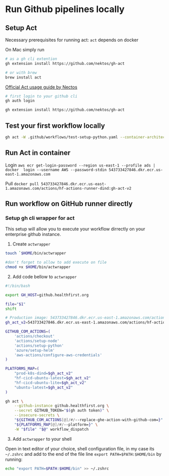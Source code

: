 # Run Github pipelines locally

## Setup Act
Necessary prerequisites for running act:
`act` depends on docker

On Mac simply run
```sh
# as a gh cli extention
gh extension install https://github.com/nektos/gh-act

# or with brew
brew install act
```

[Official Act usage guide by Nectos](https://nektosact.com/usage/index.html)

```sh
# first login to your github cli
gh auth login

gh extension install https://github.com/nektos/gh-act
```

## Test your first workflow locally

```sh
gh act -W .github/workflows/test-setup-python.yaml --container-architecture linux/amd64
```
## Run Act in container

Login
`aws ecr get-login-password --region us-east-1 --profile ads | docker  login --username AWS --password-stdin 543733427846.dkr.ecr.us-east-1.amazonaws.com`

Pull 
`docker pull 543733427846.dkr.ecr.us-east-1.amazonaws.com/actions/hf-actions-runner-dind:gh-act-v2`


## Run workflow on GitHub runner directly

### Setup gh cli wrapper for act
This setup will allow you to execute your workflow dirrectly on your enterprise github instance.

1. Create `actwrapper`
```sh
touch `$HOME/bin/actwrapper

#don't forget to allow to add execute on file
chmod +x $HOME/bin/actwrapper  
```

2. Add code bellow to `actwrapper`
```sh
#!/bin/bash

export GH_HOST=github.healthfirst.org

file="$1"
shift

# Production image: 543733427846.dkr.ecr.us-east-1.amazonaws.com/actions/hf-actions-runner-dind:v2
gh_act_v2=543733427846.dkr.ecr.us-east-1.amazonaws.com/actions/hf-actions-runner-dind:gh-act-v2

GITHUB_COM_ACTIONS=(
    'actions/checkout'
    'actions/setup-node'
    'actions/setup-python'
    'azure/setup-helm'
    'aws-actions/configure-aws-credentials'
)

PLATFORMS_MAP=(
    "prod-k8s-dind=$gh_act_v2"
    "hf-cicd-ubuntu-latest=$gh_act_v2"
    "hf-cicd-ubuntu-lite=$gh_act_v2"
    "ubuntu-latest=$gh_act_v2"
)

gh act \
    --github-instance github.healthfirst.org \
    --secret GITHUB_TOKEN="$(gh auth token)" \
    --insecure-secrets \
    "${GITHUB_COM_ACTIONS[@]/#/--replace-ghe-action-with-github-com=}" \
    "${PLATFORMS_MAP[@]/#/--platform=}" \
    -W "$file" "$@" workflow_dispatch
```

3. Add `actwrapper` to your shell

Open in text editor of your choice, shell configuration file, in my case its `~/.zshrc` and add to the end of the file line `export PATH=$PATH:$HOME/bin` by running:
```sh
echo "export PATH=$PATH:$HOME/bin" >> ~/.zshrc
```